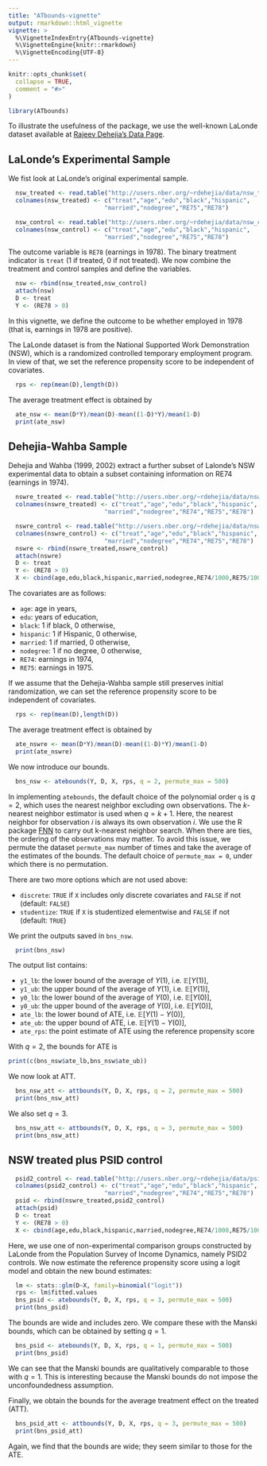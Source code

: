 ```yaml
---
title: "ATbounds-vignette"
output: rmarkdown::html_vignette
vignette: >
  %\VignetteIndexEntry{ATbounds-vignette}
  %\VignetteEngine{knitr::rmarkdown}
  %\VignetteEncoding{UTF-8}
---
```


```r
knitr::opts_chunk$set(
  collapse = TRUE,
  comment = "#>"
)
```

```r
library(ATbounds)
```

To illustrate the usefulness of the package, we use the well-known LaLonde dataset available at [Rajeev Dehejia's Data Page](http://users.nber.org/~rdehejia/nswdata2.html).

## LaLonde's Experimental Sample 

We fist look at LaLonde's original experimental sample. 

```r
  nsw_treated <- read.table("http://users.nber.org/~rdehejia/data/nsw_treated.txt")
  colnames(nsw_treated) <- c("treat","age","edu","black","hispanic",
                           "married","nodegree","RE75","RE78")

  nsw_control <- read.table("http://users.nber.org/~rdehejia/data/nsw_control.txt")
  colnames(nsw_control) <- c("treat","age","edu","black","hispanic",
                           "married","nodegree","RE75","RE78")

```

The outcome variable is `RE78` (earnings in 1978). The binary treatment indicator is `treat` (1 if treated, 0 if not treated). We now combine the treatment and control samples and define the variables.

```r
  nsw <- rbind(nsw_treated,nsw_control)
  attach(nsw)
  D <- treat  
  Y <- (RE78 > 0) 
```

In this vignette, we define the outcome to be whether employed in 1978 (that is, earnings in 1978 are positive). 

The LaLonde dataset is from the National Supported Work Demonstration (NSW), which is a randomized controlled temporary employment program. 
In view of that, we set the reference propensity score to be independent of covariates. 

```r
  rps <- rep(mean(D),length(D))  
```

The average treatment effect is obtained by 

```r
  ate_nsw <- mean(D*Y)/mean(D)-mean((1-D)*Y)/mean(1-D)
  print(ate_nsw)
```

## Dehejia-Wahba Sample 

Dehejia and Wahba (1999, 2002) extract a further subset of Lalonde's NSW experimental data to obtain a subset containing information on RE74 (earnings in 1974). 

```r
  nswre_treated <- read.table("http://users.nber.org/~rdehejia/data/nswre74_treated.txt")
  colnames(nswre_treated) <- c("treat","age","edu","black","hispanic",
                           "married","nodegree","RE74","RE75","RE78")

  nswre_control <- read.table("http://users.nber.org/~rdehejia/data/nswre74_control.txt")
  colnames(nswre_control) <- c("treat","age","edu","black","hispanic",
                           "married","nodegree","RE74","RE75","RE78")
  nswre <- rbind(nswre_treated,nswre_control)
  attach(nswre)
  D <- treat  
  Y <- (RE78 > 0) 
  X <- cbind(age,edu,black,hispanic,married,nodegree,RE74/1000,RE75/1000)
```

The covariates are as follows:

* `age`: age in years,
* `edu`:  years of education,
* `black`: 1 if black, 0 otherwise, 
* `hispanic`: 1 if Hispanic, 0 otherwise, 
* `married`: 1 if married, 0 otherwise, 
* `nodegree`: 1 if no degree, 0 otherwise, 
* `RE74`: earnings in 1974, 
* `RE75`: earnings in 1975. 

If we assume that the Dehejia-Wahba sample still preserves initial randomization, we can
set the reference propensity score to be independent of covariates. 

```r
  rps <- rep(mean(D),length(D))  
```

The average treatment effect is obtained by 

```r
  ate_nswre <- mean(D*Y)/mean(D)-mean((1-D)*Y)/mean(1-D)
  print(ate_nswre)
```

We now introduce our bounds. 

```r
  bns_nsw <- atebounds(Y, D, X, rps, q = 2, permute_max = 500)
```

In implementing `atebounds`, the default choice of the polynomial order `q` is $q = 2$, which uses the nearest neighbor excluding own observations. The $k$-nearest neighbor estimator is used when $q = k+1$. Here, the nearest neighbor for observation $i$ is always its own observation $i$. We use the R package [FNN](https://CRAN.R-project.org/package=FNN) to carry out k-nearest neighbor search. When there are ties, the ordering of the observations may matter. To avoid this issue, we permute the dataset `permute_max` number of times and take the average of the estimates of the bounds. The default choice of `permute_max = 0`, under which there is no permutation. 

There are two more options which are not used above:

* `discrete`: `TRUE` if `X` includes only discrete covariates and `FALSE` if not (default: `FALSE`)
* `studentize`: `TRUE` if `X` is studentized elementwise and `FALSE` if not (default: `TRUE`)

We print the outputs saved in `bns_nsw`.

```r
  print(bns_nsw)
```

The output list contains: 

* `y1_lb`: the lower bound of the average of $Y(1)$, i.e. $\mathbb{E}[Y(1)]$,
* `y1_ub`: the upper bound of the average of $Y(1)$, i.e. $\mathbb{E}[Y(1)]$,
* `y0_lb`: the lower bound of the average of $Y(0)$, i.e. $\mathbb{E}[Y(0)]$,
* `y0_ub`: the upper bound of the average of $Y(0)$, i.e. $\mathbb{E}[Y(0)]$,
* `ate_lb`: the lower bound of ATE, i.e. $\mathbb{E}[Y(1) - Y(0)]$,
* `ate_ub`: the upper bound of ATE, i.e. $\mathbb{E}[Y(1) - Y(0)]$,
* `ate_rps`: the point estimate of ATE using the reference propensity score
 
With $q=2$, the bounds for ATE is
```r
print(c(bns_nsw$ate_lb,bns_nsw$ate_ub))
```

We now look at ATT.

```r
  bns_nsw_att <- attbounds(Y, D, X, rps, q = 2, permute_max = 500)
  print(bns_nsw_att)
```

We also set $q=3$.

```r
  bns_nsw_att <- attbounds(Y, D, X, rps, q = 3, permute_max = 500)
  print(bns_nsw_att)
```

<!-- Notice that `bns_nsw$y1_lb` is equal to `bns_nsw$y1_ub` above. This is because it turns out that the estimated upper bound was smaller than the estimated lower bound, which indicates that $\mathbb{E}[Y(1)]$ may be point-identified, that is, the assumed reference propensity score is correctly specified. If this happens, we assign the following for both the upper and lower bounds: -->
<!-- $$ -->
<!-- \widehat{\mathbb{E} [Y(1) ]} = \frac{1}{n} \sum_{i=1}^n \frac{D_i Y_i}{p_*(X_i)}, -->
<!-- $$ -->
<!-- where $p_*(\cdot)$ is the reference propensity score. On the other hand, `bns_nsw$y0_lb` is indeed smaller than `bns_nsw$y0_ub`. Finally, we obtain the lower bound for ATE by -->
<!-- `ate_lb = y1_lb - y0_ub` and the upper bound by  -->
<!-- `ate_ub = y1_ub - y0_lb`.  -->

<!-- We find that the estimated bounds for ATE are tight and includes `ate_rps`, as expected since the assumed reference propensity score is correctly specified. -->

## NSW treated plus PSID control 


```r
  psid2_control <- read.table("http://users.nber.org/~rdehejia/data/psid2_controls.txt")
  colnames(psid2_control) <- c("treat","age","edu","black","hispanic",
                           "married","nodegree","RE74","RE75","RE78")
  psid <- rbind(nswre_treated,psid2_control)
  attach(psid)
  D <- treat  
  Y <- (RE78 > 0) 
  X <- cbind(age,edu,black,hispanic,married,nodegree,RE74/1000,RE75/1000)
```

Here, we use one of non-experimental comparison groups constructed by LaLonde from the Population Survey of Income Dynamics, namely PSID2 controls. 
We now estimate the reference propensity score using a logit model and obtain the new bound estimates:

```r
  lm <- stats::glm(D~X, family=binomial("logit"))
  rps <- lm$fitted.values
  bns_psid <- atebounds(Y, D, X, rps, q = 3, permute_max = 500)
  print(bns_psid)
```

The bounds are wide and includes zero. We compare these with the Manski bounds, which can be obtained by setting $q = 1$. 

```r
  bns_psid <- atebounds(Y, D, X, rps, q = 1, permute_max = 500)
  print(bns_psid)
```

We can see that the Manski bounds are qualitatively comparable to those with $q = 1$. This is interesting because the Manski bounds do not impose the unconfoundedness assumption.   

Finally, we obtain the bounds for the average treatment effect on the treated (ATT).

```r
  bns_psid_att <- attbounds(Y, D, X, rps, q = 3, permute_max = 500)
  print(bns_psid_att)
```

Again, we find that the bounds are wide; they seem similar to those for the ATE. 
